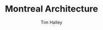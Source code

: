 ---
layout: "@layouts/MDXVideo.astro"
author: Tim Halley
pubDatetime: 2024-07-31T16:00:00+00:00
title: Montreal Architecture
type: 'VLOG'
slug: Montreal-Architecture
featured: true
tags:
  - travels
  - city
  - architecture
  - adventures
class: "2024 > All > Canada > Montreal"
description: "Montreal blends historic charm with modern energy"
album: "travels"
videoID: "5JL6R62X0Dw"
---